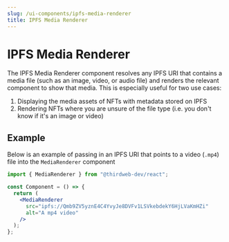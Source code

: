 ```yaml
---
slug: /ui-components/ipfs-media-renderer
title: IPFS Media Renderer
---
```


# IPFS Media Renderer

The IPFS Media Renderer component resolves any IPFS URI that contains a media file (such as an image, video, or audio file)
and renders the relevant component to show that media. This is especially useful for two use cases:

1. Displaying the media assets of NFTs with metadata stored on IPFS
2. Rendering NFTs where you are unsure of the file type (i.e. you don't know if it's an image or video)

## Example

Below is an example of passing in an IPFS URI that points to a video (`.mp4`) file into the `MediaRenderer` component

```jsx
import { MediaRenderer } from "@thirdweb-dev/react";

const Component = () => {
  return (
    <MediaRenderer
      src="ipfs://Qmb9ZV5yznE4C4YvyJe8DVFv1LSVkebdekY6HjLVaKmHZi"
      alt="A mp4 video"
    />
  );
};
```
